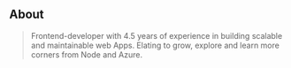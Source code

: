 ## About

> Frontend-developer with 4.5 years of experience in building scalable and maintainable web Apps. Elating to grow, explore and learn
more corners from Node and Azure.
